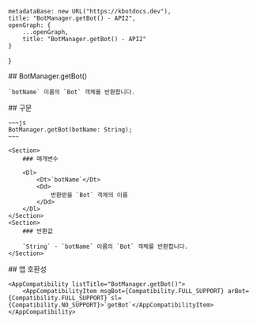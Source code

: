 
    metadataBase: new URL("https://kbotdocs.dev"),
    title: "BotManager.getBot() - API2",
    openGraph: {
        ...openGraph,
        title: "BotManager.getBot() - API2"
    }
}

<Section>
    ## BotManager.getBot()

    `botName` 이름의 `Bot` 객체를 반환합니다.
</Section>
<Section>
    ## 구문

    ~~~js
    BotManager.getBot(botName: String);
    ~~~

    <Section>
        ### 매개변수

        <Dl>
            <Dt>`botName`</Dt>
            <Dd>
                반환받을 `Bot` 객체의 이름
            </Dd>
        </Dl>
    </Section>
    <Section>
        ### 반환값

        `String` - `botName` 이름의 `Bot` 객체를 반환합니다.
    </Section>
</Section>
<Section>
    ## 앱 호환성

    <AppCompatibility listTitle="BotManager.getBot()">
        <AppCompatibilityItem msgBot={Compatibility.FULL_SUPPORT} arBot={Compatibility.FULL_SUPPORT} sl={Compatibility.NO_SUPPORT}>`getBot`</AppCompatibilityItem>
    </AppCompatibility>
</Section>